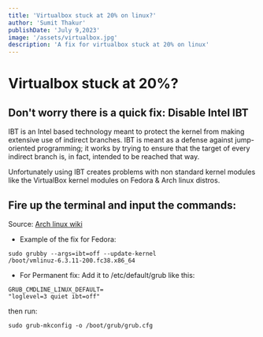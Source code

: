 ```yaml
---
title: 'Virtualbox stuck at 20% on linux?'
author: 'Sumit Thakur'
publishDate: 'July 9,2023'
image: '/assets/virtualbox.jpg'
description: 'A fix for virtualbox stuck at 20% on linux'
---
```


# Virtualbox stuck at 20%?

## Don't worry there is a quick fix: Disable Intel IBT

IBT is an Intel based technology meant to protect the kernel from making extensive use of indirect branches.
IBT is meant as a defense against jump-oriented programming; it works by trying to ensure that the target of every indirect branch is, in fact, intended to be reached that way.  

Unfortunately using IBT creates problems with non standard kernel modules like the VirtualBox kernel modules on Fedora & Arch linux distros.
## Fire up the terminal and input the commands:

Source: [Arch linux wiki](https://bbs.archlinux.org/viewtopic.php?id=277500)


- Example of the fix for Fedora: 
```
sudo grubby --args=ibt=off --update-kernel 
/boot/vmlinuz-6.3.11-200.fc38.x86_64
```

- For Permanent fix:
Add it to /etc/default/grub like this:
```
GRUB_CMDLINE_LINUX_DEFAULT=
"loglevel=3 quiet ibt=off"
```
then run:
```
sudo grub-mkconfig -o /boot/grub/grub.cfg
```
